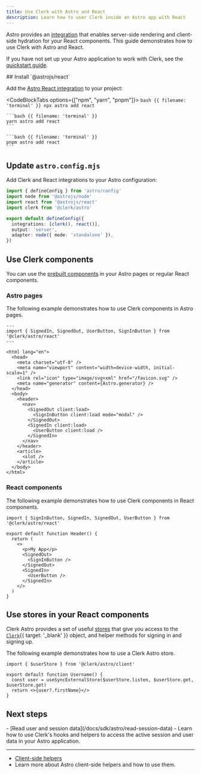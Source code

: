 ```yaml
---
title: Use Clerk with Astro and React
description: Learn how to user Clerk inside an Astro app with React
---
```


Astro provides an [integration](https://docs.astro.build/en/guides/integrations-guide/react/) that enables server-side rendering and client-side hydration for your React components. This guide demonstrates how to use Clerk with Astro and React.

If you have not set up your Astro application to work with Clerk, see the [quickstart guide](/docs/sdk/astro/quickstart).

<Steps>
  ## Install `@astrojs/react`

  Add the [Astro React integration](https://docs.astro.build/en/guides/integrations-guide/react/) to your project:

  <CodeBlockTabs options={["npm", "yarn", "pnpm"]}>
    ```bash {{ filename: 'terminal' }}
    npx astro add react
    ```

    ```bash {{ filename: 'terminal' }}
    yarn astro add react
    ```

    ```bash {{ filename: 'terminal' }}
    pnpm astro add react
    ```
  </CodeBlockTabs>

  ## Update `astro.config.mjs`

  Add Clerk and React integrations to your Astro configuration:

  ```ts {{ filename: 'astro.config.mjs' }}
  import { defineConfig } from 'astro/config'
  import node from '@astrojs/node'
  import react from '@astrojs/react'
  import clerk from '@clerk/astro'

  export default defineConfig({
    integrations: [clerk(), react()],
    output: 'server',
    adapter: node({ mode: 'standalone' }),
  })
  ```

  ## Use Clerk components

  You can use the [prebuilt components](/docs/components/overview) in your Astro pages or regular React components.

  ### Astro pages

  The following example demonstrates how to use Clerk components in Astro pages.

  ```astro {{ filename: 'src/layouts/SiteLayout.astro' }}
  ---
  import { SignedIn, SignedOut, UserButton, SignInButton } from '@clerk/astro/react'
  ---

  <html lang="en">
    <head>
      <meta charset="utf-8" />
      <meta name="viewport" content="width=device-width, initial-scale=1" />
      <link rel="icon" type="image/svg+xml" href="/favicon.svg" />
      <meta name="generator" content={Astro.generator} />
    </head>
    <body>
      <header>
        <nav>
          <SignedOut client:load>
            <SignInButton client:load mode="modal" />
          </SignedOut>
          <SignedIn client:load>
            <UserButton client:load />
          </SignedIn>
        </nav>
      </header>
      <article>
        <slot />
      </article>
    </body>
  </html>
  ```

  ### React components

  The following example demonstrates how to use Clerk components in React components.

  ```tsx {{ filename: 'src/components/Header.tsx' }}
  import { SignInButton, SignedIn, SignedOut, UserButton } from '@clerk/astro/react'

  export default function Header() {
    return (
      <>
        <p>My App</p>
        <SignedOut>
          <SignInButton />
        </SignedOut>
        <SignedIn>
          <UserButton />
        </SignedIn>
      </>
    )
  }
  ```

  ## Use stores in your React components

  Clerk Astro provides a set of useful [stores](/docs/sdk/astro/methods#client-side-helpers) that give you access to the [`Clerk`](/docs/references/javascript/clerk/clerk){{ target: '_blank' }} object, and helper methods for signing in and signing up.

  The following example demonstrates how to use a Clerk Astro store.

  ```tsx {{ filename: 'src/components/Header.tsx' }}
  import { $userStore } from '@clerk/astro/client'

  export default function Username() {
    const user = useSyncExternalStore($userStore.listen, $userStore.get, $userStore.get)
    return <>{user?.firstName}</>
  }
  ```
</Steps>

## Next steps

<Cards>
  - [Read user and session data](/docs/sdk/astro/read-session-data)
  - Learn how to use Clerk's hooks and helpers to access the active session and user data in your Astro application.

  ---

  - [Client-side helpers](/docs/sdk/astro/methods#client-side-helpers)
  - Learn more about Astro client-side helpers and how to use them.
</Cards>
